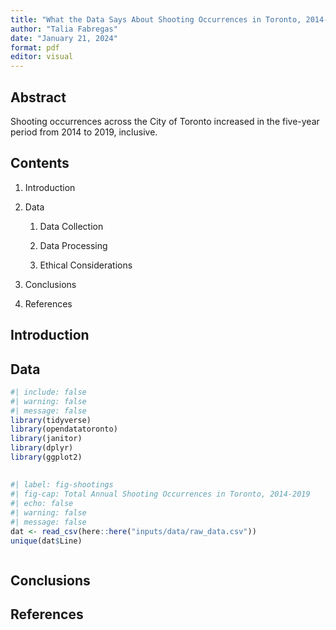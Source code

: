 ```yaml
---
title: "What the Data Says About Shooting Occurrences in Toronto, 2014-2019"
author: "Talia Fabregas"
date: "January 21, 2024"
format: pdf
editor: visual
---
```


## Abstract

Shooting occurrences across the City of Toronto increased in the five-year period from 2014 to 2019, inclusive.

## Contents

1.  Introduction

2.  Data

    1.  Data Collection

    2.  Data Processing

    3.  Ethical Considerations

3.  Conclusions

4.  References

## Introduction

## Data

```r
#| include: false
#| warning: false
#| message: false
library(tidyverse)
library(opendatatoronto)
library(janitor)
library(dplyr)
library(ggplot2)
```

## 

```r
#| label: fig-shootings
#| fig-cap: Total Annual Shooting Occurrences in Toronto, 2014-2019
#| echo: false
#| warning: false
#| message: false
dat <- read_csv(here::here("inputs/data/raw_data.csv"))
unique(dat$Line)

```

```r

```

## Conclusions

## References
